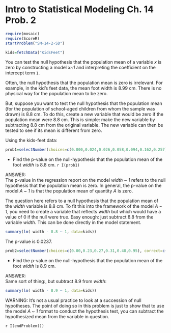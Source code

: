 Intro to Statistical Modeling Ch. 14 Prob. 2
========================================================
```r
require(mosaic)
require(ScoreR)
startProblem("SM-14-2-SD")
```

```r
kids=fetchData("KidsFeet")
```
You can test the null hypothesis that the population mean of a variable $x$ is zero by constructing a model *x~1* and interpreting the coefficient on
the intercept term <code>1</code>. 

Often, the null hypothesis that the population mean is zero is irrelevant.  For example, in the kid's feet data, the mean foot width is $8.99$ cm.  There is no physical way for the population mean to be zero.

But, suppose you want to test the null hypothesis that the population mean (for the population of school-aged children from whom the sample was drawn) is $8.8$ cm.  To do this, create a new variable that would be zero if the population mean were 8.8 cm.  This is simple: make the new variable by subtracting $8.8$ cm from the original variable.  The new variable can then be tested to see if its mean is different from zero.

Using the kids-feet data: 

```r
prob1=selectNumber(choices=c(0.000,0.024,0.026,0.058,0.094,0.162,0.257), correct=c(0.024), totalPts=1, name="8.8Pvalue")
```
* Find the p-value on the null-hypothesis that the population mean of the foot *width* is $8.8$ cm. `r I(prob1)`


<aside>
ANSWER:    
The p-value in the regression report on the model *width* ~ *1* refers to the null hypothesis that the population mean is zero.  In general, the p-value on the model *A*  ~ *1* is that the population mean of quantity *A* is zero.  


The question here refers to a null hypothesis that the population mean of the *width* variable is 8.8 cm.  To fit this into the framework of the model *A* ~  *1*, you need to create a variable that reflects *width* but which would have a value of 0 if the null were true.  Easy enough: just subtract 8.8 from the variable *width*. This can be done directly in the model statement.
```r
summary(lm( width - 8.8 ~ 1, data=kids))
```

The p-value is 0.0237.
</aside>

```r
prob2=selectNumber(choices=c(0.00,0.23,0.27,0.31,0.48,0.95), correct=c(0.27), totalPts=1, name="8.9Pvalue")
```
* Find the p-value on the null-hypothesis that the population mean of the foot *width* is $8.9$ cm.

<aside>
ANSWER:    
Same sort of thing:, but subtract 8.9 from *width*:
```r
summary(lm( width - 8.9 ~ 1, data=kids))
```

WARNING: It's not a usual practice to look at a succession of null hypotheses.  The point of doing so in this problem is just to show that to use the model *A* ~ *1* format to conduct the hypothesis test, you can subtract the hypothesized mean from the variable in question.
</aside>

`r I(endProblem())`
